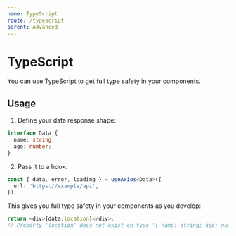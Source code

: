 ```yaml
---
name: TypeScript
route: /typescript
parent: Advanced
---
```


# TypeScript

You can use TypeScript to get full type safety in your components.

## Usage

1. Define your data response shape:

```ts
interface Data {
  name: string;
  age: number;
}
```

2. Pass it to a hook:

```ts
const { data, error, loading } = useAxios<Data>({
  url: 'https://example/api',
});
```

This gives you full type safety in your components as you develop:

```ts
return <div>{data.location}</div>;
// Property 'location' does not exist on type '{ name: string; age: number; }'
```
